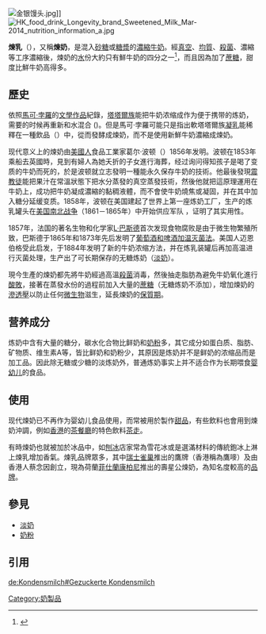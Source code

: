 <!-- 本调用由 {{subst:Unreferenced/auto}} 自动产生。 --> 
{{noteTA
|1= zh-cn:马可·波罗; zh-hk:馬可·孛羅; zh-tw:馬可·波羅;
}}
[[File:金银馒头.jpg|thumb]]]]
[[File:HK_food_drink_Longevity_brand_Sweetened_Milk_Mar-2014_nutrition_information_a.jpg|thumb]]

'''煉乳'''（{{lang-en|Condensed milk}}），又稱'''煉奶'''，是混入[[砂糖|砂糖]]或[[糖漿|糖漿]]的[[濃縮|濃縮]][[牛奶|牛奶]]。經[[真空|真空]]、[[均質|均質]]、[[殺菌|殺菌]]、濃縮等工序濃縮後，煉奶的[[水|水]]份大約只有鮮牛奶的四分之一<ref>{{Cite web|title=Manufacture of Sweetened Condensed Milk|url=https://www.silverson.com/us/resource-library/application-reports/manufacture-of-sweetened-condensed-milk/|access-date=2022-04-30|work=www.silverson.com}}</ref>，而且因為加了[[蔗糖|蔗糖]]，甜度比鮮牛奶高得多。

==歷史==
依照[[馬可·孛羅|馬可·孛羅]]的[[文學作品|文學作品]]紀錄，[[塔塔爾族|塔塔爾族]]能把牛奶浓缩成作为便于携带的炼奶，需要的时候再重新和水混合 ({{lang|en|Ten pounds of milk paste was carried by each man who would mix the product with water}})。但是馬可·孛羅可能只是指出軟塔塔爾族[[凝乳|凝乳]]能稀釋在一種飲品（{{lang|en|Airan}}）中，從而發酵成煉奶，而不是使用新鮮牛奶濃縮成煉奶。

现代意义上的煉奶由[[美國人|美國人]]食品工業家葛尔·波顿（{{lang|en|Gail Borden, Jr}}）1856年发明。波顿在1853年乘船去英國時，見到有婦人為她夭折的子女進行海葬，经过询问得知孩子是喝了变质的牛奶而死的，於是波顿就立志發明一種能永久保存牛奶的技術。他最後發現[[震教徒|震教徒]]能把果汁在常溫狀態下把水分蒸發的真空蒸發技術，然後他就把這原理運用在牛奶上，成功把牛奶凝成濃縮的黏稠液體，而不會使牛奶燒焦或凝固，并在其中加入糖分延缓变质。1858年，波顿在美国建起了世界上第一座炼奶工厂，生产的炼乳罐头在[[美国南北战争|美国南北战争]]（1861－1865年）中开始供应军队 ，证明了其实用性。

1857年，法国的著名生物和化学家[[巴斯德|L·巴斯德]]首次发现食物腐败是由于微生物繁殖所致，巴斯德于1865年和1873年先后发明了[[巴斯德消毒法|葡萄酒和啤酒加温灭菌法]]。美国人迈恩伯格受此启发，于1884年发明了新的牛奶浓缩方法，并在炼乳装罐后再加高温进行灭菌处理，生产出了可长期保存的无糖炼奶（[[淡奶|淡奶]]）。

現今生產的煉奶都先將牛奶經過高溫[[殺菌|殺菌]]消毒，然後抽走脂肪為避免牛奶氧化進行[[酸敗|酸敗]]，接著在蒸發水份的過程前加入大量的[[蔗糖|蔗糖]]（无糖炼奶不添加），增加煉奶的[[滲透壓|滲透壓]]以防止任何[[微生物|微生物]]滋生，延長煉奶的[[最佳食用日期|保質期]]。

==营养成分==
炼奶中含有大量的糖分，碳水化合物比鲜奶和[[奶粉|奶粉]]多，其它成分如蛋白质、脂肪、矿物质、维生素A等，皆比鲜奶和奶粉少，其原因是炼奶并不是鲜奶的浓缩品而是加工品。因此除无糖或少糖的淡炼奶外，普通炼奶事实上并不适合作为长期喂食[[幼儿|婴幼儿]]的食品。
==使用==
现代煉奶已不再作为婴幼儿食品使用，而常被用於製作[[甜品|甜品]]，有些飲料也會用到煉奶沖調，例如[[香港|香港]]的[[茶餐廳|茶餐廳]]的特色飲料[[茶走|茶走]]。

有時煉奶也就被加於冰品中，如[[刨冰|刨冰]]店家常為雪花冰或是選滿材料的傳統鉋冰上淋上煉乳增加香氣。煉乳品牌眾多，其中[[瑞士|瑞士]][[雀巢|雀巢]]推出的鷹牌（香港稱為鷹嘜）及由香港人蔡念因創立，現為荷蘭[[菲仕蘭康柏尼|菲仕蘭康柏尼]]推出的壽星公煉奶，為知名度較高的[[品牌|品牌]]。

==參見==
* [[淡奶|淡奶]]
* [[奶粉|奶粉]]

==引用==
{{reflist}}

{{乳}}
[[Category:奶製品|Category:奶製品]]

[[de:Kondensmilch#Gezuckerte_Kondensmilch|de:Kondensmilch#Gezuckerte Kondensmilch]]